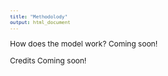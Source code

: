```yaml
---
title: "Methodolody"
output: html_document
---
```


<style type="text/css">

body{ /* Normal  */
      font-size: 12px;
  }
td {  /* Table  */
  font-size: 23px;
  font-family: "Futura"
}
h1.title {
  font-size: 34px;
  font-family: "Futura";
}
h1 { /* Header 1 */
  font-size: 28px;
  font-family: "Futura";
}
h2 { /* Header 2 */
    font-size: 22px;
}
h3 { /* Header 3 */
  font-size: 18px;
  font-family: "Futura";
}
code.r{ /* Code block */
    font-size: 12px;
}
pre { /* Code block - determines code spacing between lines */
    font-size: 9px;
}
</style>


How does the model work?
Coming soon!

Credits
Coming soon!
